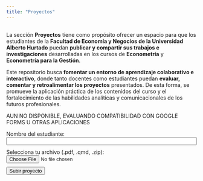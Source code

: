 ```yaml
---
title: "Proyectos"
---
```


## 

La sección **Proyectos** tiene como propósito ofrecer un espacio para que los estudiantes de la **Facultad de Economía y Negocios de la Universidad Alberto Hurtado** puedan **publicar y compartir sus trabajos e investigaciones** desarrolladas en los cursos de **Econometría** y **Econometría para la Gestión**.

Este repositorio busca **fomentar un entorno de aprendizaje colaborativo e interactivo**, donde tanto docentes como estudiantes puedan **evaluar, comentar y retroalimentar los proyectos** presentados. De esta forma, se promueve la aplicación práctica de los contenidos del curso y el fortalecimiento de las habilidades analíticas y comunicacionales de los futuros profesionales.

AUN NO DISPONIBLE, EVALUANDO COMPATIBILIDAD CON GOOGLE FORMS U OTRAS APLICACIONES

```{=html}
<form id="uploadForm">
  <label for="nombre">Nombre del estudiante:</label><br>
  <input type="text" id="nombre" name="nombre" required style="width:100%;margin-bottom:10px;"><br>

  <label for="archivo">Selecciona tu archivo (.pdf, .qmd, .zip):</label><br>
  <input type="file" id="archivo" name="archivo" accept=".pdf,.qmd,.zip" required style="margin-bottom:10px;"><br>

  <button type="submit" class="btn">Subir proyecto</button>
</form>

<p id="resultado" style="margin-top:10px;font-weight:bold;"></p>

<script>
document.getElementById("uploadForm").addEventListener("submit", async (e) => {
  e.preventDefault();
  const nombre = document.getElementById("nombre").value;
  const file = document.getElementById("archivo").files[0];
  if (!file) return;

  const reader = new FileReader();
  reader.onload = async () => {
    const content = reader.result.split(",")[1];
    const filename = `${Date.now()}_${file.name}`;

    // Llamada anónima al endpoint de repository_dispatch sin exponer tokens
    const response = await fetch("https://api.github.com/repos/fen-uah/lab-econometria/dispatches", {
      method: "POST",
      headers: {
        "Accept": "application/vnd.github+json",
        "Content-Type": "application/json",
      },
      body: JSON.stringify({
        event_type: "upload-project",
        client_payload: {
          student: nombre,
          filename: filename,
          content: content
        }
      })
    });

    const result = document.getElementById("resultado");
    if (response.ok) {
      result.style.color = "#2b9348";
      result.innerText = "✅ Proyecto enviado. Se guardará en la carpeta uploads en unos segundos.";
    } else {
      result.style.color = "#ff7f11";
      result.innerText = "❌ Error al subir el archivo. Verifica tu conexión o contacta al ayudante.";
    }
  };
  reader.readAsDataURL(file);
});
</script>
```


